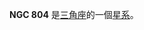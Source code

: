 {{NGCInfoBox|NGCID=NGC 804|發現者=路易斯·斯威夫特|發現日期=1885年9月7日|其他編號=IC 1773, UGC 1557,MCG 5-5-49|曆元=J2000.0|赤經=2時4分2.2秒
|赤緯=30°49'57"|星座=三角座|星體=星系|星等=13.7|表面亮度=12.6|藍等=14.7}}

'''NGC 804''' 是[[三角座|三角座]]的一個[[星系|星系]]。

{{NGCReference|804}}
{{Catalogs|NGC=804}}